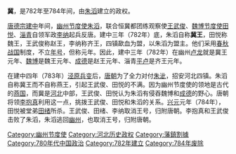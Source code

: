 '''冀'''，是782年至784年间，由[[朱滔|朱滔]]建立的政权。

[[唐德宗|唐德宗]][[建中|建中]]年间，[[幽州节度使|幽州节度使]][[朱滔|朱滔]]，联合恒冀都团练观察使[[王武俊|王武俊]]、[[魏博节度使|魏博节度使]][[田悦|田悦]]、[[淄青节度使|淄青]]自领军政[[李纳|李纳]]起兵反唐。建中三年（782年）底，朱滔自称'''冀王'''，田悦称魏王，王武俊称赵王，李纳称齐王，四镇歃血为盟，以朱滔为盟主。他们采用[[春秋战国|春秋战国]]制度，不立[[年号|年号]]，但称元年。因此，建中三年（782年）在幽州[[卢龙|卢龙]]就是冀王元年、[[魏博|魏博]]是魏王元年、[[成德|成德]]是赵王元年、淄青[[平卢|平卢]]是齐王元年。

在建中四年（783年）[[泾原兵变|泾原兵变]]后，[[唐朝|唐朝]]为了全力对付[[朱泚|朱泚]]，招安河北四镇。朱滔自称冀王而不自称燕王，引起王武俊、田悦的不满。因为幽州节度使的领地是古代的[[燕国|燕国]]，而冀是[[河北|河北]]中部，王武俊、田悦认为朱滔有侵吞魏博和[[成德节度使|成德]]的野心。唐朝将领[[李抱真|李抱真]]利用这一点，挑拨王武俊、田悦和朱滔的关系。[[兴元|兴元]]元年（784年），田悦被堂弟[[田绪|田绪]]所杀。王武俊、田绪、李纳取消王号，归附唐朝。李抱真和王武俊击败了朱滔，朱滔逃回[[幽州|幽州]]，也取消王号，归附唐朝。


[[Category:幽州节度使|Category:幽州节度使]]
[[Category:河北历史政权|Category:河北历史政权]]
[[Category:藩鎮割據|Category:藩鎮割據]]
[[Category:780年代中国政治|Category:780年代中国政治]]
[[Category:782年建立|Category:782年建立]]
[[Category:784年废除|Category:784年废除]]